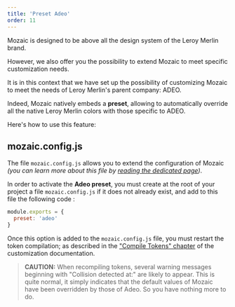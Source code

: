 ```yaml
---
title: 'Preset Adeo'
order: 11
---
```


Mozaic is designed to be above all the design system of the Leroy Merlin brand.

However, we also offer you the possibility to extend Mozaic to meet specific customization needs.

It is in this context that we have set up the possibility of customizing Mozaic to meet the needs of Leroy Merlin's parent company: ADEO.

Indeed, Mozaic natively embeds a **preset**, allowing to automatically override all the native Leroy Merlin colors with those specific to ADEO.

Here's how to use this feature:

## mozaic.config.js

The file `mozaic.config.js` allows you to extend the configuration of Mozaic _(you can learn more about this file by [reading the dedicated page](/GetStarted/Developers/Configuration/))_.

In order to activate the **Adeo preset**, you must create at the root of your project a file `mozaic.config.js` if it does not already exist, and add to this file the following code :

```js
module.exports = {
  preset: 'adeo'
}
```

Once this option is added to the `mozaic.config.js` file, you must restart the token compilation; as described in the ["Compile Tokens" chapter](/GetStarted/Developers/CustomizeTokens/#3---compiling-tokens) of the customization documentation.

> **CAUTION:** When recompiling tokens, several warning messages beginning with "Collision detected at:" are likely to appear. This is quite normal, it simply indicates that the default values of Mozaic have been overridden  by those of Adeo. So you have nothing more to do.
